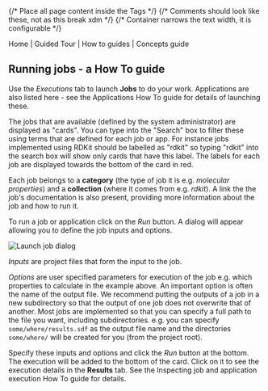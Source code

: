 
<Head>
  <title>Running jobs - a How To guide</title>
</Head>

<Layout>
{/* Place all page content inside the <Layout /> Tags */}
{/* Comments should look like these, not <!-- --> as this break xdm */}
{/* Container narrows the text width, it is configurable */}
<Container>

<InternalLink href="/">Home</InternalLink> |
<InternalLink href="../guided-tour">Guided Tour</InternalLink> |
<InternalLink href="../how-to">How to guides</InternalLink> |
<InternalLink href="../concepts">Concepts guide</InternalLink>

## Running jobs - a How To guide

Use the *Executions* tab to launch **Jobs** to do your work.
Applications are also listed here - see the <InternalLink href="./applications">Applications</InternalLink> How To guide
for details of launching these.

The jobs that are available (defined by the system administrator) are displayed as "cards". You can type into the "Search"
box to filter these using terms that are defined for each job or app. For instance jobs implemented using RDKit should
be labelled as "rdkit" so typing "rdkit" into the search box will show only cards that have this label. The labels for
each job are displayed towards the bottom of the card in red.

Each job belongs to a **category** (the type of job it is e.g. *molecular properties*) and a **collection** (where
it comes from e.g. *rdkit*). A link the the job's documentation is also present, providing more information about the
job and how to run it.

To run a job or application click on the *Run* button. A dialog will appear allowing you to define the job inputs and
options.

<Image src={job_launch} alt="Launch job dialog" />

*Inputs* are project files that form the input to the job.

*Options* are user specified parameters for execution of the
job e.g. which properties to calculate in the example above. An important option is often the name of the output file.
We recommend putting the outputs of a job in a new subdirectory so that the output of one job does not overwrite that of
another.
Most jobs are implemented so that you can specify a full path to the file you want, including subdirectories. e.g. you
can specify `some/where/results.sdf` as the output file name and the directories `some/where/` will be created for you
(from the project root).

Specify these inputs and options and click the *Run* button at the bottom. The execution will be added to the bottom of
the card. Click on it to see the execution details in the **Results** tab. See the
<InternalLink href="./execution">Inspecting job and application execution</InternalLink> How To guide for details.



</Container>
</Layout>
